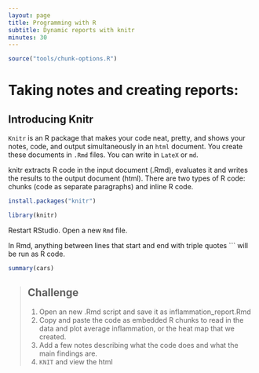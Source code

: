 ```yaml
---
layout: page
title: Programming with R
subtitle: Dynamic reports with knitr
minutes: 30
---
```


```r
source("tools/chunk-options.R")
```

# Taking notes and creating reports:

## Introducing Knitr

`Knitr` is an R package that makes your code neat, pretty, and shows your notes, code, and output simultaneously in an `html` document. You create these documents in `.Rmd` files. You can write in `LateX` or `md`. 

knitr extracts R code in the input document (.Rmd), evaluates it and writes the results to the output document (html). There are two types of R code: chunks (code as separate paragraphs) and inline R code.

```r
install.packages("knitr")
```	
```r
library(knitr)
```    

Restart RStudio. 
Open a new `Rmd` file. 

In Rmd, anything between lines that start and end with triple quotes ``` will be run as R code.

```r
summary(cars)
```

> ## Challenge {.challenge}
>
> 1. Open an new .Rmd script and save it as inflammation_report.Rmd
> 2. Copy and paste the code as embedded R chunks to read in the data and plot average inflammation, or the heat map that we created.
> 3. Add a few notes describing what the code does and what the main findings are.
> 4. `KNIT` and view the html
